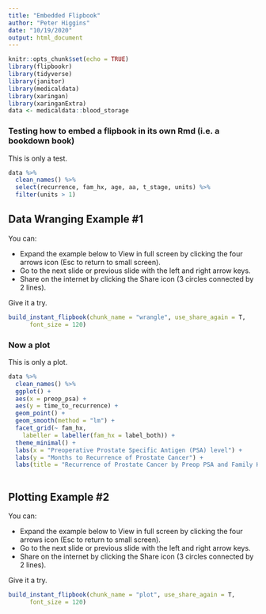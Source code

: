 ```yaml
---
title: "Embedded Flipbook"
author: "Peter Higgins"
date: "10/19/2020"
output: html_document
---
```


```r
knitr::opts_chunk$set(echo = TRUE)
library(flipbookr)
library(tidyverse)
library(janitor)
library(medicaldata)
library(xaringan)
library(xaringanExtra)
data <- medicaldata::blood_storage
```

### Testing how to embed a flipbook in its own Rmd (i.e. a bookdown book)

This is only a test.

```r
data %>% 
  clean_names() %>% 
  select(recurrence, fam_hx, age, aa, t_stage, units) %>% 
  filter(units > 1)
```

## Data Wranging Example #1

You can:

- Expand the example below to View in full screen by clicking the four arrows icon (Esc to return to small screen).
- Go to the next slide or previous slide with the left and right arrow keys. 
- Share on the internet by clicking the Share icon (3 circles connected by 2 lines).

Give it a try.

```r
build_instant_flipbook(chunk_name = "wrangle", use_share_again = T,
      font_size = 120)
```

### Now a plot

This is only a plot.

```r
data %>% 
  clean_names() %>% 
  ggplot() +
  aes(x = preop_psa) +
  aes(y = time_to_recurrence) + 
  geom_point() +
  geom_smooth(method = "lm") +
  facet_grid(~ fam_hx, 
    labeller = labeller(fam_hx = label_both)) + 
  theme_minimal() +
  labs(x = "Preoperative Prostate Specific Antigen (PSA) level") +
  labs(y = "Months to Recurrence of Prostate Cancer") +
  labs(title = "Recurrence of Prostate Cancer by Preop PSA and Family History")
  
```

## Plotting Example #2

You can:

- Expand the example below to View in full screen by clicking the four arrows icon (Esc to return to small screen).
- Go to the next slide or previous slide with the left and right arrow keys. 
- Share on the internet by clicking the Share icon (3 circles connected by 2 lines).

Give it a try.

```r
build_instant_flipbook(chunk_name = "plot", use_share_again = T,
      font_size = 120)
```
